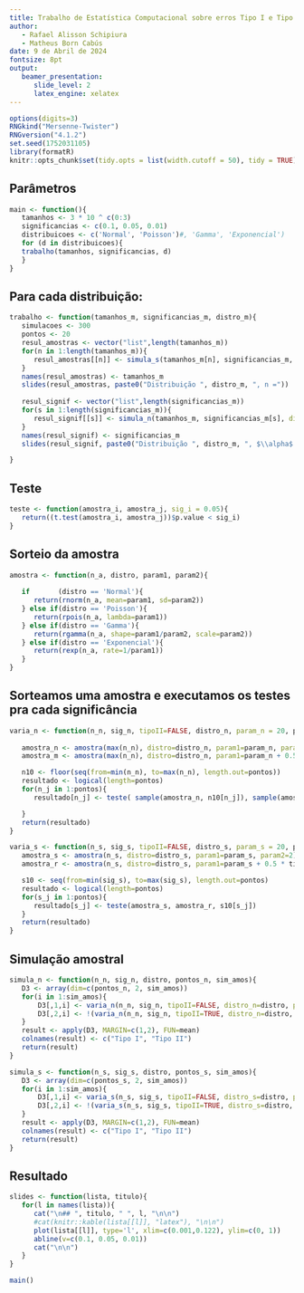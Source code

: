 ```yaml
---
title: Trabalho de Estatística Computacional sobre erros Tipo I e Tipo II    
author:    
   - Rafael Alisson Schipiura    
   - Matheus Born Cabús 
date: 9 de Abril de 2024    
fontsize: 8pt    
output:    
   beamer_presentation:    
      slide_level: 2    
      latex_engine: xelatex
---
```


```r
options(digits=3)
RNGkind("Mersenne-Twister")
RNGversion("4.1.2")
set.seed(1752031105)
library(formatR)
knitr::opts_chunk$set(tidy.opts = list(width.cutoff = 50), tidy = TRUE)
```

## Parâmetros 

```r
main <- function(){
   tamanhos <- 3 * 10 ^ c(0:3)
   significancias <- c(0.1, 0.05, 0.01)
   distribuicoes <- c('Normal', 'Poisson')#, 'Gamma', 'Exponencial')
   for (d in distribuicoes){
   trabalho(tamanhos, significancias, d)
   }
}
```

## Para cada distribuição:

```r
trabalho <- function(tamanhos_m, significancias_m, distro_m){
   simulacoes <- 300
   pontos <- 20
   resul_amostras <- vector("list",length(tamanhos_m))
   for(n in 1:length(tamanhos_m)){
      resul_amostras[[n]] <- simula_s(tamanhos_m[n], significancias_m, distro=distro_m, pontos_s=pontos, sim_amos=simulacoes)
   }
   names(resul_amostras) <- tamanhos_m
   slides(resul_amostras, paste0("Distribuição ", distro_m, ", n ="))
   
   resul_signif <- vector("list",length(significancias_m))
   for(s in 1:length(significancias_m)){
      resul_signif[[s]] <- simula_n(tamanhos_m, significancias_m[s], distro=distro_m, pontos_n=pontos, sim_amos=simulacoes)
   }
   names(resul_signif) <- significancias_m
   slides(resul_signif, paste0("Distribuição ", distro_m, ", $\\alpha$ ="))

}

```

## Teste 

```r
teste <- function(amostra_i, amostra_j, sig_i = 0.05){
   return((t.test(amostra_i, amostra_j))$p.value < sig_i)
}

```

## Sorteio da amostra 

```r

amostra <- function(n_a, distro, param1, param2){
   
   if       (distro == 'Normal'){
      return(rnorm(n_a, mean=param1, sd=param2))
   } else if(distro == 'Poisson'){
      return(rpois(n_a, lambda=param1))
   } else if(distro == 'Gamma'){
      return(rgamma(n_a, shape=param1/param2, scale=param2))
   } else if(distro == 'Exponencial'){
      return(rexp(n_a, rate=1/param1))
   }
}

```

## Sorteamos uma amostra e executamos os testes pra cada significância 

```r

varia_n <- function(n_n, sig_n, tipoII=FALSE, distro_n, param_n = 20, pontos){
   
   amostra_n <- amostra(max(n_n), distro=distro_n, param1=param_n, param2=2)
   amostra_m <- amostra(max(n_n), distro=distro_n, param1=param_n + 0.5 * tipoII, param2=3)

   n10 <- floor(seq(from=min(n_n), to=max(n_n), length.out=pontos))
   resultado <- logical(length=pontos) 
   for(n_j in 1:pontos){
      resultado[n_j] <- teste( sample(amostra_n, n10[n_j]), sample(amostra_m, n10[n_j]), sig_n)

   }
   return(resultado)
}

```

```r

varia_s <- function(n_s, sig_s, tipoII=FALSE, distro_s, param_s = 20, pontos){
   amostra_s <- amostra(n_s, distro=distro_s, param1=param_s, param2=2)
   amostra_r <- amostra(n_s, distro=distro_s, param1=param_s + 0.5 * tipoII, param2=3)

   s10 <- seq(from=min(sig_s), to=max(sig_s), length.out=pontos)
   resultado <- logical(length=pontos) 
   for(s_j in 1:pontos){
      resultado[s_j] <- teste(amostra_s, amostra_r, s10[s_j])
   }
   return(resultado)
}

```

## Simulação amostral

```r
simula_n <- function(n_n, sig_n, distro, pontos_n, sim_amos){
   D3 <- array(dim=c(pontos_n, 2, sim_amos))
   for(i in 1:sim_amos){
	   D3[,1,i] <- varia_n(n_n, sig_n, tipoII=FALSE, distro_n=distro, pontos=pontos_n)
	   D3[,2,i] <- !(varia_n(n_n, sig_n, tipoII=TRUE, distro_n=distro, pontos=pontos_n))
   }
   result <- apply(D3, MARGIN=c(1,2), FUN=mean)
   colnames(result) <- c("Tipo I", "Tipo II")
   return(result)
}
```

```r

simula_s <- function(n_s, sig_s, distro, pontos_s, sim_amos){
   D3 <- array(dim=c(pontos_s, 2, sim_amos))
   for(i in 1:sim_amos){
	   D3[,1,i] <- varia_s(n_s, sig_s, tipoII=FALSE, distro_s=distro, pontos=pontos_s)
	   D3[,2,i] <- !(varia_s(n_s, sig_s, tipoII=TRUE, distro_s=distro, pontos=pontos_s))
   }
   result <- apply(D3, MARGIN=c(1,2), FUN=mean)
   colnames(result) <- c("Tipo I", "Tipo II")
   return(result)
}
```

## Resultado 

```r
slides <- function(lista, titulo){
   for(l in names(lista)){
      cat("\n## ", titulo, " ", l, "\n\n")
      #cat(knitr::kable(lista[[l]], "latex"), "\n\n")
      plot(lista[[l]], type='l', xlim=c(0.001,0.122), ylim=c(0, 1))
      abline(v=c(0.1, 0.05, 0.01))
      cat("\n\n")
   }
}

main()
```
